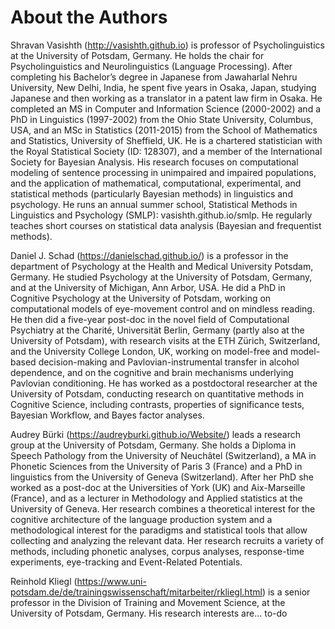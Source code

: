 # About the Authors {-}


Shravan Vasishth (<http://vasishth.github.io>) is professor of Psycholinguistics at the University of Potsdam, Germany. He holds the  chair for Psycholinguistics and Neurolinguistics (Language Processing). After completing his Bachelor's degree in Japanese from Jawaharlal Nehru University, New Delhi, India, he spent five years in Osaka, Japan, studying Japanese and then working as a translator in a patent law firm in Osaka. He completed an MS in Computer and Information Science (2000-2002) and a PhD in Linguistics (1997-2002) from the Ohio State University, Columbus, USA, and an MSc in Statistics (2011-2015) from the School of Mathematics and Statistics, University of Sheffield, UK. He is a chartered statistician with the Royal Statistical Society (ID: 128307), and a member of the International Society for Bayesian Analysis. His research focuses on computational modeling of sentence processing in unimpaired and impaired populations, and the application of mathematical, computational, experimental, and statistical methods (particularly Bayesian methods) in linguistics and psychology. He runs an annual summer school, Statistical Methods in Linguistics and Psychology (SMLP): vasishth.github.io/smlp. He regularly teaches short courses on statistical data analysis (Bayesian and frequentist methods). 

Daniel J. Schad (<https://danielschad.github.io/>) is a professor in the department of Psychology at the Health and Medical University Potsdam, Germany. He studied Psychology at the University of Potsdam, Germany, and at the University of Michigan, Ann Arbor, USA. He did a PhD in Cognitive Psychology at the University of Potsdam, working on computational models of eye-movement control and on mindless reading. He then did a five-year post-doc in the novel field of Computational Psychiatry at the Charité, Universität Berlin, Germany (partly also at the University of Potsdam), with research visits at the ETH Zürich, Switzerland, and the University College London, UK, working on model-free and model-based decision-making and Pavlovian-instrumental transfer in alcohol dependence, and on the cognitive and brain mechanisms underlying Pavlovian conditioning. He has worked as a postdoctoral researcher at the University of Potsdam, conducting research on quantitative methods in Cognitive Science, including contrasts, properties of significance tests, Bayesian Workflow, and Bayes factor analyses.

Audrey Bürki (<https://audreyburki.github.io/Website/>) leads a research group at the University of Potsdam, Germany. She holds a Diploma in Speech Pathology from the University of Neuchâtel (Switzerland), a MA in Phonetic Sciences from the University of Paris 3 (France) and a PhD in linguistics from the University of Geneva (Switzerland). After her PhD she worked as a post-doc at the Universities of York (UK) and Aix-Marseille (France), and as a lecturer in Methodology and Applied statistics at the University of Geneva. Her research combines a theoretical interest for the cognitive architecture of the language production system and a methodological interest for the paradigms and statistical tools that allow collecting and analyzing the relevant data. Her research recruits a variety of methods, including phonetic analyses, corpus analyses, response-time experiments, eye-tracking and Event-Related Potentials.

Reinhold Kliegl (<https://www.uni-potsdam.de/de/trainingswissenschaft/mitarbeiter/rkliegl.html>) is a senior professor in the Division of Training and Movement Science, at the University of Potsdam, Germany. His research interests are... to-do

